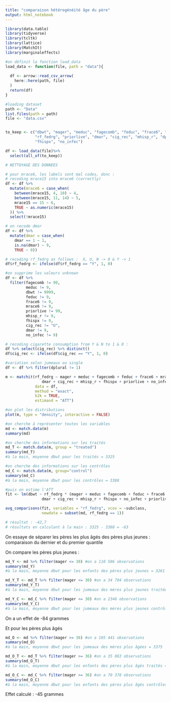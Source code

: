 ```yaml
---
title: "comparaison hétérogénéité âge du père"
output: html_notebook
---
```


```r
library(data.table)
library(tidyverse)
library(tcltk)
library(lattice)
library(MatchIt)
library(marginaleffects)

```

```r
#on définit la fonction load_data
load_data <- function(file, path = "data"){
  
  df <- arrow::read_csv_arrow(
    here::here(path, file)
  )
  return(df)
}
```


```r
#loading dataset
path <- "Data"
list.files(path = path)
file <- "data.csv"


to_keep <- c("dbwt", "mager", "meduc", "fagecomb", "feduc", "frace6", "mrace15",
             "rf_fedrg", "priorlive", "dmar", "cig_rec", "mhisp_r", "dplural", 
             "fhispx", "no_infec")

df <- load_data(file)%>%
  select(all_of(to_keep))
```

```r
# NETTOYAGE DES DONNEES

# pour mrace6, les labels sont mal codes, donc :
# recoding mrace15 into mrace6 (correctly)
df <- df %>%
  mutate(mrace6 = case_when(
    between(mrace15, 4, 10) ~ 4,
    between(mrace15, 11, 14) ~ 5,
    mrace15 == 15 ~ 6,
    TRUE ~ as.numeric(mrace15)
  )) %>% 
  select(!mrace15)

# on recode dmar
df <- df %>%
  mutate(dmar = case_when(
    dmar == 1 ~ 1,
    is.na(dmar) ~ 9,
    TRUE ~ 0))

# recoding rf_fedrg as follows :  X, U, N -> 0 & Y -> 1
df$rf_fedrg <- ifelse(df$rf_fedrg == "Y", 1, 0)

#on supprime les valeurs unknown
df <- df %>% 
  filter(fagecomb != 99,
         meduc != 9,
         dbwt != 9999,
         feduc != 9,
         frace6 != 9,
         mrace6 != 9,
         priorlive != 99,
         mhisp_r != 9,
         fhispx != 9,
         cig_rec != "U",
         dmar != 9,
         no_infec != 9)

# recoding cigarette consumption from Y & N to 1 & 0 :
df %>% select(cig_rec) %>% distinct()
df$cig_rec <- ifelse(df$cig_rec == "Y", 1, 0)

```
```r
#variation selon jumeaux ou single
df <- df %>% filter(dplural != 1) 
```

```r
m <- matchit(rf_fedrg ~ mager + meduc + fagecomb + feduc + frace6 + mrace6 +
                dmar + cig_rec + mhisp_r + fhispx + priorlive + no_infec,
             data = df,
             method = "exact",
             k2k = TRUE,
             estimand = "ATT") 

```

```r
#on plot les distributions
plot(m, type = "density", interactive = FALSE)
```



```r
#on cherche à représenter toutes les variables
md <- match.data(m)
summary(md)
```

```r
#on cherche des informations sur les traités
md_T <- match.data(m, group = "treated")
summary(md_T)
#à la main, moyenne dbwt pour les traités = 3325

```

```r
#on cherche des informations sur les contrôles
md_C <- match.data(m, group="control")
summary(md_C)
#à la main, moyenne dbwt pour les contrôles = 3388
```


```r
#puis on estime l'ATT
fit <- lm(dbwt ~ rf_fedrg * (mager + meduc + fagecomb + feduc + frace6 + mrace6 +
                dmar + cig_rec + mhisp_r + fhispx + no_infec + priorlive), data = md)

avg_comparisons(fit, variables = "rf_fedrg", vcov = ~subclass,
                newdata = subset(md, rf_fedrg == 1))

# résultat : -42,7
# résultats en calculant à la main : 3325 - 3388 = -63

```


On essaye de séparer les pères les plus âgés des pères plus jeunes : comparaison du dernier et du premier quantile

On compare les pères plus jeunes :

```r
md_Y <- md %>% filter(mager <= 30) #on a 110 586 observations
summary(md_Y)
#à la main, moyenne dbwt pour les enfants des pères plus jeunes = 3261
```

```r
md_Y_T <- md_T %>% filter(mager <= 30) #on a 34 704 observations
summary(md_Y_T)
#à la main, moyenne dbwt pour les jumeaux des mères plus jeunes traitées = 3304
```

```r
md_Y_C <- md_C %>% filter(mager <= 30) #on a 2346 observations
summary(md_Y_C)
#à la main, moyenne dbwt pour les jumeaux des mères plus jeunes contrôles = 3388
```
On a un effet de -84 grammes

Et pour les pères plus âgés 

```r
md_O <- md %>% filter(mager >= 36) #on a 105 441 observations
summary(md_O)
#à la main, moyenne dbwt pour les jumeaux des mères plus âgées = 3375
```

```r
md_O_T <- md_T %>% filter(mager >= 36) #on a 35 063 observations
summary(md_O_T)
#à la main, moyenne dbwt pour les enfants des pères plus âgés traités = 3345
```


```r
md_O_C <- md_C %>% filter(mager >= 36) #on a 70 378 observations
summary(md_O_C)
#à la main, moyenne dbwt pour les enfants des pères plus âgés contrôles = 3390
```
Effet calculé : -45 grammes
